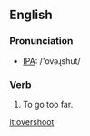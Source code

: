 ==English==
=== Pronunciation ===
*[[w:IPA|IPA]]: /'ovəɻshut/

=== Verb ===
{{irregverb|'''to overshoot'''|'''[[overshoots]]'''|'''[[overshot]]'''|'''[[overshot]]'''|'''[[overshooting]]'''}}

# To go too far.

[[it:overshoot]]